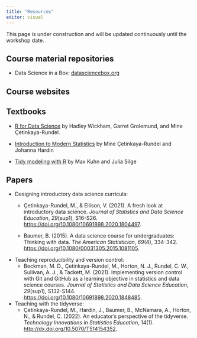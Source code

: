 ```yaml
---
title: "Resources"
editor: visual
---
```


::: callout-warning
This page is under construction and will be updated continuously until the workshop date.
:::

## Course material repositories

-   Data Science in a Box: [datasciencebox.org](https://datasciencebox.org/)

<!--# TO DO: Add others... -->

## Course websites

<!--# TO DO: Add links to STA 199, IntroDS, etc. course websites. -->

## Textbooks

-   [R for Data Science](https://r4ds.hadley.nz/) by Hadley Wickham, Garret Grolemund, and Mine Çetinkaya-Rundel.

-   [Introduction to Modern Statistics](https://openintro-ims.netlify.app/) by Mine Çetinkaya-Rundel and Johanna Hardin

-   [Tidy modeling with R](https://www.tmwr.org/) by Max Kuhn and Julia Silge

<!--# TO DO: Add MDSR by Baumer? -->

## Papers

<!--# TO DO: Add more relevant papers. -->

-   Designing introductory data science curricula:
    -   Çetinkaya-Rundel, M., & Ellison, V. (2021).
        A fresh look at introductory data science.
        *Journal of Statistics and Data Science Education*, *29*(sup1), S16-S26.
        <https://doi.org/10.1080/10691898.2020.1804497>.

    -   Baumer, B.
        (2015).
        A data science course for undergraduates: Thinking with data.
        *The American Statistician*, *69*(4), 334-342.
        <https://doi.org/10.1080/00031305.2015.1081105>.
-   Teaching reproducibility and version control:
    -   Beckman, M. D., Çetinkaya-Rundel, M., Horton, N. J., Rundel, C. W., Sullivan, A. J., & Tackett, M.
        (2021).
        Implementing version control with Git and GitHub as a learning objective in statistics and data science courses.
        *Journal of Statistics and Data Science Education*, *29*(sup1), S132-S144.
        <https://doi.org/10.1080/10691898.2020.1848485>.
-   Teaching with the tidyverse:
    -   Çetinkaya-Rundel, M., Hardin, J., Baumer, B., McNamara, A., Horton, N., & Rundel, C.
        (2022).
        An educator's perspective of the tidyverse.
        *Technology Innovations in Statistics Education*, 14(1).
        <http://dx.doi.org/10.5070/T514154352>.
